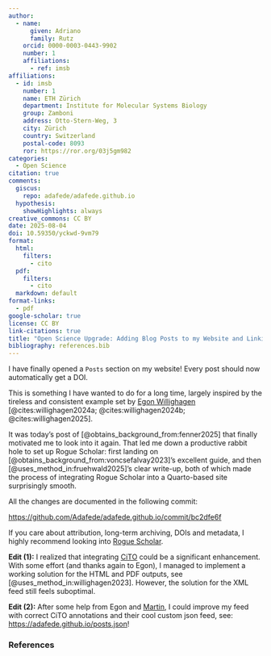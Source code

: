 ```yaml
---
author:
  - name:
      given: Adriano
      family: Rutz
    orcid: 0000-0003-0443-9902
    number: 1
    affiliations:
      - ref: imsb
affiliations:
  - id: imsb
    number: 1
    name: ETH Zürich
    department: Institute for Molecular Systems Biology
    group: Zamboni
    address: Otto-Stern-Weg, 3
    city: Zürich
    country: Switzerland
    postal-code: 8093
    ror: https://ror.org/03j5gm982
categories:
  - Open Science
citation: true
comments:
  giscus:
    repo: adafede/adafede.github.io
  hypothesis:
    showHighlights: always
creative_commons: CC BY
date: 2025-08-04
doi: 10.59350/yckwd-9vm79
format:
  html:
    filters:
      - cito
  pdf:
    filters:
      - cito
  markdown: default
format-links:
  - pdf
google-scholar: true
license: CC BY
link-citations: true
title: "Open Science Upgrade: Adding Blog Posts to my Website and Linking to Rogue Scholar"
bibliography: references.bib
---
```


I have finally opened a `Posts` section on my website!
Every post should now automatically get a DOI.

This is something I have wanted to do for a long time, largely inspired by the tireless and consistent example set by [Egon Willighagen](https://scholia.toolforge.org/author/Q20895241) [@cites:willighagen2024a; @cites:willighagen2024b; @cites:willighagen2025].

It was today's post of [@obtains_background_from:fenner2025] that finally motivated me to look into it again.
That led me down a productive rabbit hole to set up Rogue Scholar: first landing on [@obtains_background_from:voncsefalvay2023]'s excellent guide, and then [@uses_method_in:fruehwald2025]’s clear write-up, both of which made the process of integrating Rogue Scholar into a Quarto-based site surprisingly smooth.

All the changes are documented in the following commit:

<https://github.com/Adafede/adafede.github.io/commit/bc2dfe6f>

If you care about attribution, long-term archiving, DOIs and metadata, I highly recommend looking into [Rogue Scholar](https://rogue-scholar.org/).

**Edit (1):** I realized that integrating [CiTO](https://sparontologies.github.io/cito/current/cito.html) could be a significant enhancement.
With some effort (and thanks again to Egon), I managed to implement a working solution for the HTML and PDF outputs, see [@uses_method_in:willighagen2023].
However, the solution for the XML feed still feels suboptimal.

**Edit (2):** After some help from Egon and [Martin](https://scholia.toolforge.org/author/Q30532925), I could improve my feed with correct CiTO annotations and their cool custom json feed, see: <https://adafede.github.io/posts.json>!

### References

::: {#refs}
:::
